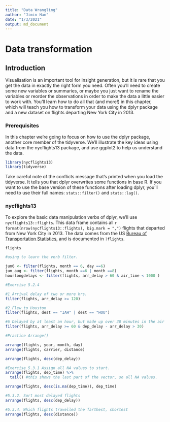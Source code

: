 ```yaml
---
title: "Data Wrangling"
author: "Jimin Han"
date: "1/3/2021"
output: md_document
---
```

# Data transformation {#transform}

## Introduction

Visualisation is an important tool for insight generation, but it is rare that you get the data in exactly the right form you need. Often you'll need to create some new variables or summaries, or maybe you just want to rename the variables or reorder the observations in order to make the data a little easier to work with. You'll learn how to do all that (and more!) in this chapter, which will teach you how to transform your data using the dplyr package and a new dataset on flights departing New York City in 2013.

### Prerequisites

In this chapter we're going to focus on how to use the dplyr package, another core member of the tidyverse. We'll illustrate the key ideas using data from the nycflights13 package, and use ggplot2 to help us understand the data. 

```r

library(nycflights13)
library(tidyverse)

```

Take careful note of the conflicts message that's printed when you load the tidyverse. It tells you that dplyr overwrites some functions in base R. If you want to use the base version of these functions after loading dplyr, you'll need to use their full names: `stats::filter()` and `stats::lag()`.

### nycflights13

To explore the basic data manipulation verbs of dplyr, we'll use `nycflights13::flights`. This data frame contains all `r format(nrow(nycflights13::flights), big.mark = ",")` flights that departed from New York City in 2013. The data comes from the US [Bureau of Transportation Statistics](http://www.transtats.bts.gov/DatabaseInfo.asp?DB_ID=120&Link=0), and is documented in `?flights`.



```r
flights

#using to learn the verb filter.

jun6 <- filter(flights, month == 6, day ==6)
jun_aug <- filter(flights, month ==6 | month ==8)
hourlongdelays <- filter(flights, arr_delay > 60 & air_time < 1000 )
```

```r
#Exercise 5.2.4

#1 Arrival delay of two or more hrs.
filter(flights, arr_delay >= 120)

#2 Flew to Houston
filter(flights, dest == "IAH" | dest == "HOU")

#6 Delayed by at least an hour, but made up over 30 minutes in the air
filter(flights, arr_delay >= 60 & dep_delay - arr_delay > 30)

```

```r
#Practice Arrange()

arrange(flights, year, month, day)
arrange(flights, carrier, distance)

arrange(flights, desc(dep_delay))

#Exercise 5.3.1 Assign all NA values to start.
arrange(flights, dep_time) %>% 
  tail() #this shows the last part of the vector, so all NA values.

arrange(flights, desc(is.na(dep_time)), dep_time)

#5.3.2. Sort most delayed flights
arrange(flights, desc(dep_delay))

#5.3.4. Which flights travelled the farthest, shortest
arrange(flights, desc(distance))
```


```r







```






